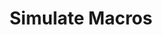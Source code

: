 ---
title: Simulate Macros
description: An Kando item which simulates a complex macro.
tableOfContents: false
banner:
  content: 🚧 This page is under construction! 🚧
---